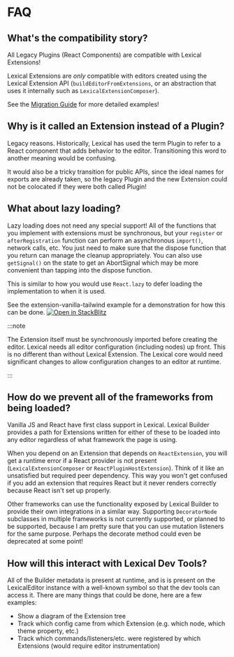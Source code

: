 # FAQ

## What's the compatibility story?

All Legacy Plugins (React Components) are compatible with Lexical Extensions!

Lexical Extensions are _only_ compatible with editors created using the
Lexical Extension API (`buildEditorFromExtensions`, or an abstraction that uses
it internally such as `LexicalExtensionComposer`).

See the [Migration Guide](./migration) for more detailed examples!

## Why is it called an Extension instead of a Plugin?

Legacy reasons. Historically, Lexical has used the term Plugin to refer
to a React component that adds behavior to the editor. Transitioning
this word to another meaning would be confusing.

It would also be a tricky transition for public APIs, since the ideal
names for exports are already taken, so the legacy Plugin and the new
Extension could not be colocated if they were both called Plugin!

## What about lazy loading?

Lazy loading does not need any special support! All of the functions
that you implement with extensions must be synchronous, but your
`register` or `afterRegistration` function can perform an asynchronous
`import()`, network calls, etc. You just need to make sure that the
dispose function that you return can manage the cleanup appropriately.
You can also use `getSignal()` on the state to get an AbortSignal
which may be more convenient than tapping into the dispose function.

This is similar to how you would use `React.lazy` to defer loading the
implementation to when it is used.

See the extension-vanilla-tailwind example for a demonstration for
how this can be done.
[![Open in StackBlitz](https://developer.stackblitz.com/img/open_in_stackblitz.svg)](https://stackblitz.com/github/facebook/lexical/tree/main/examples/extension-vanilla-tailwind?file=src%2Fmain.ts)

:::note

The Extension itself must be synchronously imported before creating the
editor. Lexical needs all editor configuration (including nodes) up front.
This is no different than without Lexical Extension. The Lexical core would
need significant changes to allow configuration changes to an editor at
runtime.

:::

## How do we prevent all of the frameworks from being loaded?

Vanilla JS and React have first class support in Lexical. Lexical Builder
provides a path for Extensions written for either of these to be loaded into
any editor regardless of what framework the page is using.

When you depend on an Extension that depends on `ReactExtension`, you will get a runtime
error if a React provider is not present (`LexicalExtensionComposer` or
`ReactPluginHostExtension`). Think of it like an unsatisfied but required peer
dependency. This way you won't get confused if you add an extension that requires
React but it never renders correctly because React isn't set up properly.

Other frameworks can use the functionality exposed by Lexical Builder
to provide their own integrations in a similar way. Supporting
`DecoratorNode` subclasses in multiple frameworks is not currently
supported, or planned to be supported, because I am pretty sure that
you can use mutation listeners for the same purpose. Perhaps the
decorate method could even be deprecated at some point!

## How will this interact with Lexical Dev Tools?

All of the Builder metadata is present at runtime, and is is present
on the LexicalEditor instance with a well-known symbol so that the dev tools
can access it. There are many things that could be done, here are
a few examples:

- Show a diagram of the Extension tree
- Track which config came from which Extension (e.g. which node, which theme
  property, etc.)
- Track which commands/listeners/etc. were registered by which Extensions
  (would require editor instrumentation)
